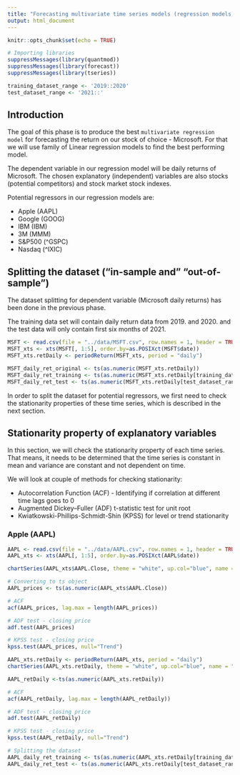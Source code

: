 ```yaml
---
title: "Forecasting multivariate time series models (regression models)"
output: html_document
---
```


```r
knitr::opts_chunk$set(echo = TRUE)
```


```r
# Importing libraries
suppressMessages(library(quantmod))
suppressMessages(library(forecast))
suppressMessages(library(tseries))
```

```r
training_dataset_range <- '2019::2020'
test_dataset_range <- '2021::'
```

## Introduction

The goal of this phase is to produce the best `multivariate regression model` 
for forecasting the return on our stock of choice - Microsoft. For that we will
use family of Linear regression models to find the best performing model.


The dependent variable in our regression model will be daily returns of Microsoft.
The chosen explanatory (independent) variables are also stocks (potential competitors) and stock market stock indexes.

Potential regressors in our regression models are:

- Apple (AAPL)
- Google (GOOG)
- IBM (IBM)
- 3M (MMM)
- S&P500 (^GSPC)
- Nasdaq (^IXIC)


## Splitting the dataset ("in-sample and" "out-of-sample")

The dataset splitting for dependent variable (Microsoft daily returns) has been done in the previous phase.

The training data set will contain daily return data from 2019. and 2020. and the test data will only contain first six months of 2021.


```r
MSFT <- read.csv(file = "../data/MSFT.csv", row.names = 1, header = TRUE)
MSFT_xts <- xts(MSFT[, 1:5], order.by=as.POSIXct(MSFT$date))
MSFT_xts.retDaily <- periodReturn(MSFT_xts, period = "daily")

MSFT_daily_ret_original <- ts(as.numeric(MSFT_xts.retDaily))
MSFT_daily_ret_training <- ts(as.numeric(MSFT_xts.retDaily[training_dataset_range]), frequency = 252, start=c(2019, 1))
MSFT_daily_ret_test <- ts(as.numeric(MSFT_xts.retDaily[test_dataset_range]), frequency = 252, start=c(2021, 1))

```

In order to split the dataset for potential regressors, we first need to check the stationarity properties of these time series, which is described in the next section.


## Stationarity property of explanatory variables

In this section, we will check the stationarity property of each time series.
That means, it needs to be determined that the time series is constant in mean and variance are constant and not dependent on time.

We will look at couple of methods for checking stationarity:

- Autocorrelation Function (ACF) - Identifying if correlation at different time lags goes to 0
- Augmented Dickey–Fuller (ADF) t-statistic test for unit root
- Kwiatkowski-Phillips-Schmidt-Shin (KPSS) for level or trend stationarity

### Apple (AAPL)
```r
AAPL <- read.csv(file = "../data/AAPL.csv", row.names = 1, header = TRUE)
AAPL_xts <- xts(AAPL[, 1:5], order.by=as.POSIXct(AAPL$date))

chartSeries(AAPL_xts$AAPL.Close, theme = "white", up.col="blue", name = "AAPL - Closing prices")

# Converting to ts object
AAPL_prices <- ts(as.numeric(AAPL_xts$AAPL.Close))
```

```r
# ACF
acf(AAPL_prices, lag.max = length(AAPL_prices))

# ADF test - closing price
adf.test(AAPL_prices)

# KPSS test - closing price
kpss.test(AAPL_prices, null="Trend")
```

```r
AAPL_xts.retDaily <- periodReturn(AAPL_xts, period = "daily")
chartSeries(AAPL_xts.retDaily, theme = "white", up.col="blue", name = "AAPL - Daily returns")

AAPL_retDaily <-ts(as.numeric(AAPL_xts.retDaily))
```

```r
# ACF
acf(AAPL_retDaily, lag.max = length(AAPL_retDaily))

# ADF test - closing price
adf.test(AAPL_retDaily)

# KPSS test - closing price
kpss.test(AAPL_retDaily, null="Trend")

```
``` r
# Splitting the dataset
AAPL_daily_ret_training <- ts(as.numeric(AAPL_xts.retDaily[training_dataset_range]), frequency = 252, start=c(2019, 1))
AAPL_daily_ret_test <- ts(as.numeric(AAPL_xts.retDaily[test_dataset_range]), frequency = 252, start=c(2021, 1))
```